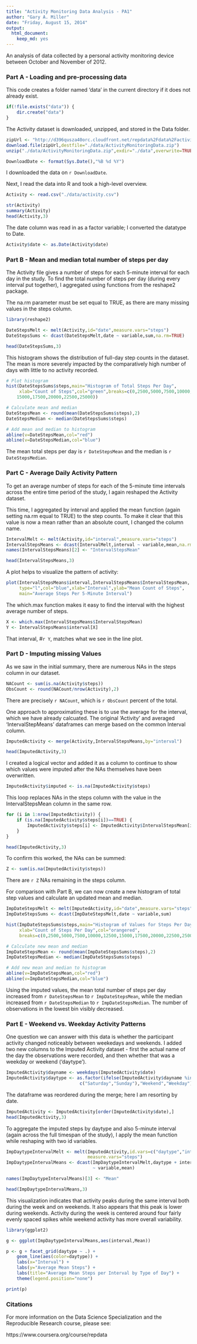 ```yaml
---
title: "Activity Monitoring Data Analysis - PA1"
author: "Gary A. Miller"
date: "Friday, August 15, 2014"
output:
  html_document:
    keep_md: yes
---
```


An analysis of data collected by a personal activity monitoring device between
October and November of 2012.

### Part A - Loading and pre-processing data ### 

This code creates a folder named 'data' in the current directory if it does not
already exist.

```r
if(!file.exists("data")) {
    dir.create("data")
}
```

The Activity dataset is downloaded, unzipped, and stored in the Data folder. 

```r
zipUrl <- "http://d396qusza40orc.cloudfront.net/repdata%2Fdata%2Factivity.zip"
download.file(zipUrl,destfile="./data/ActivityMonitoringData.zip")
unzip("./data/ActivityMonitoringData.zip",exdir="./data",overwrite=TRUE)

DownloadDate <- format(Sys.Date(),"%B %d %Y")

```

I downloaded the data on `r DownloadDate`.

Next, I read the data into R and took a high-level overview. 

```r
Activity <- read.csv("./data/activity.csv")

str(Activity)
summary(Activity)
head(Activity,3)
```

The date column was read in as a factor variable; I converted the datatype to 
Date.

```r
Activity$date <- as.Date(Activity$date)
```

### Part B - Mean and median total number of steps per day ###

The Activity file gives a number of steps for each 5-minute interval for each
day in the study.  To find the total number of steps per day (during every
interval put together), I aggregated using functions from the reshape2 package.

The na.rm parameter must be set equal to TRUE, as there are many missing values
in the steps column.

```r
library(reshape2)

DateStepsMelt <- melt(Activity,id="date",measure.vars="steps")
DateStepsSums <- dcast(DateStepsMelt,date ~ variable,sum,na.rm=TRUE)

head(DateStepsSums,3)
```

This histogram shows the distribution of full-day step counts in the dataset.
The mean is more severely impacted by the comparatively high number of days with little to no activity recorded.

```r
# Plot histogram
hist(DateStepsSums$steps,main="Histogram of Total Steps Per Day",
     xlab="Count of Steps",col="green",breaks=c(0,2500,5000,7500,10000,12500,
    15000,17500,20000,22500,25000))

# Calculate mean and median
DateStepsMean <- round(mean(DateStepsSums$steps),2)
DateStepsMedian <- median(DateStepsSums$steps)

# Add mean and median to histogram
abline(v=DateStepsMean,col="red")
abline(v=DateStepsMedian,col="blue")
```

The mean total steps per day is `r DateStepsMean` and the median is 
`r DateStepsMedian`.


### Part C - Average Daily Activity Pattern ###

To get an average number of steps for each of the 5-minute time intervals across
the entire time period of the study, I again reshaped the Activity dataset. 

This time, I aggregated by interval and applied the mean function (again setting
na.rm equal to TRUE) to the step counts.  To make it clear that this value is 
now a mean rather than an absolute count, I changed the column name.

```r
IntervalMelt <- melt(Activity,id="interval",measure.vars="steps")
IntervalStepsMeans <- dcast(IntervalMelt,interval ~ variable,mean,na.rm=TRUE)
names(IntervalStepsMeans)[2] <- "IntervalStepsMean"

head(IntervalStepsMeans,3)

```

A plot helps to visualize the pattern of activity:

```r
plot(IntervalStepsMeans$interval,IntervalStepsMeans$IntervalStepsMean,
     type="l",col="blue",xlab="Interval",ylab="Mean Count of Steps",
     main="Average Steps Per 5-Minute Interval")
```

The which.max function makes it easy to find the interval with the highest
average number of steps.

```r
X <- which.max(IntervalStepsMeans$IntervalStepsMean)
Y <- IntervalStepsMeans$interval[X]
```

That interval, #`r Y`, matches what we see in the line plot.

### Part D - Imputing missing Values ###

As we saw in the initial summary, there are numerous NAs in the steps column in
our dataset.

``` r
NACount <- sum(is.na(Activity$steps))
ObsCount <- round(NACount/nrow(Activity),2)
```
There are precisely `r NACount`, which is `r ObsCount` percent of the total.

One approach to approximating these is to use the average for the interval,
which we have already calcuated.  The original 'Activity' and averaged 
'IntervalStepMeans' dataframes can merge based on the common Interval column.

``` r
ImputedActivity <- merge(Activity,IntervalStepsMeans,by="interval")

head(ImputedActivity,3)
```

I created a logical vector and added it as a column to continue to show which 
values were imputed after the NAs themselves have been overwritten.

``` r
ImputedActivity$imputed <- is.na(ImputedActivity$steps)
```

This loop replaces NAs in the steps column with the value in the 
IntervalStepsMean column in the same row.

``` r
for (i in 1:nrow(ImputedActivity)) {
    if (is.na(ImputedActivity$steps[i])==TRUE) {
        ImputedActivity$steps[i] <- ImputedActivity$IntervalStepsMean[i]
    }
}

head(ImputedActivity,3)
```

To confirm this worked, the NAs can be summed:

``` r
Z <- sum(is.na(ImputedActivity$steps))
```

There are `r Z` NAs remaining in the steps column.

For comparison with Part B, we can now create a new histogram of total step
values and calculate an updated mean and median.

```r

ImpDateStepsMelt <- melt(ImputedActivity,id="date",measure.vars="steps")
ImpDateStepsSums <- dcast(ImpDateStepsMelt,date ~ variable,sum)
```

```r
hist(ImpDateStepsSums$steps,main="Histogram of Values for Steps Per Day",
     xlab="Count of Steps Per Day",col="orangered",
     breaks=c(0,2500,5000,7500,10000,12500,15000,17500,20000,22500,25000))

# Calculate new mean and median
ImpDateStepsMean <- round(mean(ImpDateStepsSums$steps),2)
ImpDateStepsMedian <- median(ImpDateStepsSums$steps)

# Add new mean and median to histogram
abline(v=ImpDateStepsMean,col="red")
abline(v=ImpDateStepsMedian,col="blue")
```

Using the imputed values, the mean total number of steps per day increased from 
`r DateStepsMean` to `r ImpDateStepsMean`, while the median increased from
`r DateStepsMedian` to `r ImpDateStepsMedian`.  The number of observations in
the lowest bin visibly decreased.

### Part E - Weekend vs. Weekday Activity Patterns

One question we can answer with this data is whether the participant activity changed noticeably between weekedays and weekends.  I added two new columns to 
the Imputed Activity dataset - first the actual name of the day the observations were recorded, and then whether that was a weekday or weekend ('daytype').

``` r
ImputedActivity$dayname <- weekdays(ImputedActivity$date)
ImputedActivity$daytype <- as.factor(ifelse(ImputedActivity$dayname %in%
                            c("Saturday","Sunday"),"Weekend","Weekday"))
```

The dataframe was reordered during the merge; here I am resorting by date.

``` r
ImputedActivity <- ImputedActivity[order(ImputedActivity$date),]
head(ImputedActivity,3)
```

To aggregate the imputed steps by daytype and also 5-minute interval (again 
across the full timespan of the study), I apply the mean function while
reshaping with two id variables.

``` r

ImpDaytypeIntervalMelt <- melt(ImputedActivity,id.vars=c("daytype","interval"),
                               measure.vars="steps")
ImpDaytypeIntervalMeans <- dcast(ImpDaytypeIntervalMelt,daytype + interval
                                 ~ variable,mean)

names(ImpDaytypeIntervalMeans)[3] <- "Mean"

head(ImpDaytypeIntervalMeans,3)
```

This visualization indicates that activity peaks during the same interval both during the week and on weekends.  It also appears that this peak is lower during
weekends.  Activity during the week is centered around four fairly evenly spaced
spikes while weekend activity has more overall variability. 

``` r

library(ggplot2)

g <- ggplot(ImpDaytypeIntervalMeans,aes(interval,Mean))

p <- g + facet_grid(daytype ~ .) +
    geom_line(aes(color=daytype)) +
    labs(x="Interval") +
    labs(y="Average Mean Steps") + 
    labs(title="Average Mean Steps per Interval by Type of Day") + 
    theme(legend.position="none")

print(p)
```

### Citations ###

For more information on the Data Science Specialization and the Reproducible
Research course, please see:

https://www.coursera.org/course/repdata
